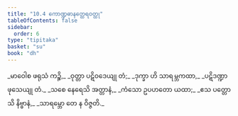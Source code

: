 ```yaml
---
title: "10.4 ကောဏ္ဍဓာနတ္ထေရဝတ္ထု"
tableOfContents: false
sidebar:
  order: 6
type: "tipitaka"
basket: "su"
book: "dh"
---
```



<DynamicBreadcrumb />

<Division number="133" book="dh">

<Paragraph number="143" type="verses" book="dh">
_မာဝေါစ ဖရုသံ ကဉ္စိ,_  
_ဝုတ္တာ ပဋိဝဒေယျု တံ;_  
_ဒုက္ခာ ဟိ သာရမ္ဘကထာ,_  
_ပဋိဒဏ္ဍာ ဖုသေယျု တံ._  

</Paragraph>

</Division>
<Division number="134" book="dh">

<Paragraph number="144" type="verses" book="dh">
_သစေ နေရေသိ အတ္တာနံ,_  
_ကံသော ဥပဟတော ယထာ;_  
_ဧသ ပတ္တောသိ နိဗ္ဗာနံ,_  
_သာရမ္ဘော တေ န ဝိဇ္ဇတိ._
</Paragraph>
</Division>